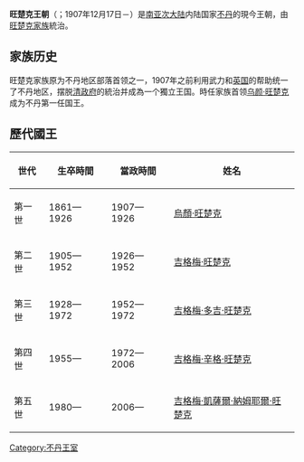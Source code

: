 {{Royal house
|surname        =旺楚克王朝
|estate         
|coat of arms   =[[Image:Emblem_of_Bhutan.svg|150px]]
|country        ={{BHU}}
|parent house   =—
|titles         =[[不丹国王|不丹国王]]
|founder        =[[乌颜·旺楚克|乌颜·旺楚克]]
|current head   =[[吉格梅·凱薩爾·納姆耶爾·旺楚克|吉格梅·凱薩爾·納姆耶爾·旺楚克]]
|founding year  =1907年12月17日
|nationality    =[[不丹人|不丹人]]
|cadet branches =
}}
{{Bhutan's royal family}}

'''旺楚克王朝'''（{{dz|d=དབང་ཕྱུག་རྒྱལ་བརྒྱུད་|w=Dbang-phyug Rgyal-brgyud}}；1907年12月17日－）是[[南亚次大陆|南亚次大陆]]内陆国家[[不丹|不丹]]的現今王朝，由[[旺楚克家族|旺楚克家族]]統治。

==家族历史==
旺楚克家族原为不丹地区部落首领之一，1907年之前利用武力和[[英国|英国]]的帮助统一了不丹地区，摆脱[[清政府|清政府]]的統治并成為一个獨立王国。時任家族首领[[乌颜·旺楚克|乌颜·旺楚克]]成为不丹第一任国王。

==歷代國王==
{| class="wikitable" 
|- 
! 世代 || 生卒時間 || 當政時間 || 姓名  
|-   
|第一世 || 1861—1926 || 1907—1926 || [[烏顏·旺楚克|烏顏·旺楚克]]                  
|- 
|第二世 || 1905—1952 || 1926—1952 || [[吉格梅·旺楚克|吉格梅·旺楚克]]     
|- 
|第三世 || 1928—1972 || 1952—1972 ||[[吉格梅·多吉·旺楚克|吉格梅·多吉·旺楚克]]    
|- 
|第四世 || 1955— || 1972—2006 || [[吉格梅·辛格·旺楚克|吉格梅·辛格·旺楚克]]    
|- 
|第五世 || 1980— || 2006—  || [[吉格梅·凱薩爾·納姆耶爾·旺楚克|吉格梅·凱薩爾·納姆耶爾·旺楚克]] 
|}

{{君主制}}

[[Category:不丹王室|Category:不丹王室]]